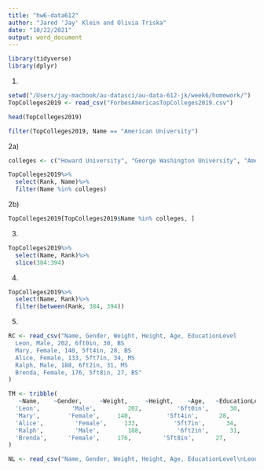 ```yaml
---
title: "hw6-data612"
author: "Jared 'Jay' Klein and Olivia Triska"
date: "10/22/2021"
output: word_document
---
```


```r
library(tidyverse)
library(dplyr)
```

1)
```r
setwd("/Users/jay-macbook/au-datasci/au-data-612-jk/week6/homework/")
TopColleges2019 <- read_csv("ForbesAmericasTopColleges2019.csv")
```
```r
head(TopColleges2019)
```
```r
filter(TopColleges2019, Name == "American University")
```


2a)
```r
colleges <- c("Howard University", "George Washington University", "American University")

TopColleges2019%>%
  select(Rank, Name)%>%
  filter(Name %in% colleges)
```

2b)
```r
TopColleges2019[TopColleges2019$Name %in% colleges, ]
```


3)
```r
TopColleges2019%>%
  select(Name, Rank)%>%
  slice(384:394)
```

4)
```r
TopColleges2019%>%
  select(Name, Rank)%>%
  filter(between(Rank, 384, 394))
```

5)
```r
RC <- read_csv("Name, Gender, Weight, Height, Age, EducationLevel
  Leon, Male, 202, 6ft0in, 30, BS
  Mary, Female, 140, 5ft4in, 28, BS
  Alice, Female, 133, 5ft7in, 34, MS
  Ralph, Male, 188, 6ft2in, 31, MS
  Brenda, Female, 176, 5ft8in, 27, BS"
)
```

```r
TM <- tribble(
   ~Name,    ~Gender,     ~Weight,     ~Height,    ~Age,   ~EducationLevel,
  'Leon',         'Male',         202,          '6ft0in',      30,         'BS',
  'Mary',        'Female',     140,          '5ft4in',      28,         'BS',
  'Alice',         'Female',     133,          '5ft7in',      34,         'MS',
  'Ralph',         'Male',        188,          '6ft2in',      31,        'MS',
  'Brenda',      'Female',     176,         '5ft8in',      27,         'BS',
)
```

```r
NL <- read_csv("Name, Gender, Weight, Height, Age, EducationLevel\nLeon, Male, 202, 6ft0in, 30, BS\nMary, Female, 140, 5ft4in, 28, BS\nAlice, Female, 133, 5ft7in, 34, MS\nRalph, Male, 188, 6ft2in, 31, MS\nBrenda, Female, 176, 5ft8in, 27, BS")
```

